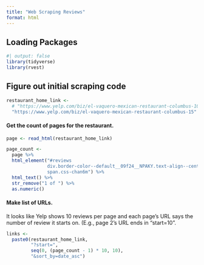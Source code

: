 ```yaml
---
title: "Web Scraping Reviews"
format: html
---
```


## Loading Packages

```r
#| output: false
library(tidyverse)
library(rvest)
```

## Figure out initial scraping code

```r
restaurant_home_link <- 
  # "https://www.yelp.com/biz/el-vaquero-mexican-restaurant-columbus-10"
  "https://www.yelp.com/biz/el-vaquero-mexican-restaurant-columbus-15"
```

#### Get the count of pages for the restaurant.

```r
page <- read_html(restaurant_home_link)

page_count <- 
  page %>% 
  html_element("#reviews 
               div.border-color--default__09f24__NPAKY.text-align--center__09f24__fYBGO 
               span.css-chan6m") %>% 
  html_text() %>% 
  str_remove("1 of ") %>% 
  as.numeric()
```

#### Make list of URLs.

It looks like Yelp shows 10 reviews per page and each page's URL says the number of review it starts on. (E.g., page 2's URL ends in "start=10".

```r
links <-
  paste0(restaurant_home_link,
         "?start=",
         seq(0, (page_count - 1) * 10, 10),
         "&sort_by=date_asc")
```
